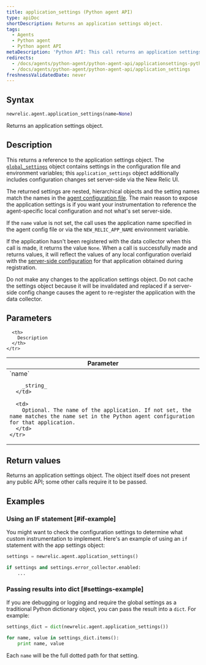```yaml
---
title: application_settings (Python agent API)
type: apiDoc
shortDescription: Returns an application settings object.
tags:
  - Agents
  - Python agent
  - Python agent API
metaDescription: 'Python API: This call returns an application settings object.'
redirects:
  - /docs/agents/python-agent/python-agent-api/applicationsettings-python-agent-api
  - /docs/agents/python-agent/python-agent-api/application_settings
freshnessValidatedDate: never
---
```


## Syntax

```py
newrelic.agent.application_settings(name=None)
```

Returns an application settings object.

## Description

This returns a reference to the application settings object. The [`global_settings`](/docs/agents/python-agent/python-agent-api/global_settings) object contains settings in the configuration file and environment variables; this `application_settings` object additionally includes configuration changes set server-side via the New Relic UI.

The returned settings are nested, hierarchical objects and the setting names match the names in the [agent configuration file](/docs/agents/python-agent/installation-and-configuration/python-agent-configuration). The main reason to expose the application settings is if you want your instrumentation to reference the agent-specific local configuration and not what's set server-side.

If the `name` value is not set, the call uses the application name specified in the agent config file or via the `NEW_RELIC_APP_NAME` environment variable.

If the application hasn't been registered with the data collector when this call is made, it returns the value `None`. When a call is successfully made and returns values, it will reflect the values of any local configuration overlaid with the [server-side configuration](/docs/agents/manage-apm-agents/configuration/configure-agent#ssc) for that application obtained during registration.

<Callout variant="important">
  Do not make any changes to the application settings object. Do not cache the settings object because it will be invalidated and replaced if a server-side config change causes the agent to re-register the application with the data collector.
</Callout>

## Parameters

<table>
  <thead>
    <tr>
      <th width="25%">
        Parameter
      </th>

      <th>
        Description
      </th>
    </tr>
  </thead>

  <tbody>
    <tr>
      <td>
        `name`

        _string_
      </td>

      <td>
        Optional. The name of the application. If not set, the name matches the name set in the Python agent configuration for that application.
      </td>
    </tr>
  </tbody>
</table>

## Return values

Returns an application settings object. The object itself does not present any public API; some other calls require it to be passed.

## Examples

### Using an IF statement [#if-example]

You might want to check the configuration settings to determine what custom instrumentation to implement. Here's an example of using an `if` statement with the app settings object:

```py
settings = newrelic.agent.application_settings()

if settings and settings.error_collector.enabled:
    ...
```

### Passing results into dict [#settings-example]

If you are debugging or logging and require the global settings as a traditional Python dictionary object, you can pass the result into a `dict`. For example:

```py
settings_dict = dict(newrelic.agent.application_settings())

for name, value in settings_dict.items():
    print name, value
```

Each `name` will be the full dotted path for that setting.
